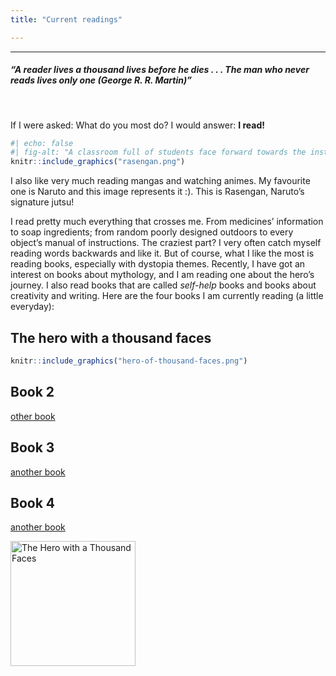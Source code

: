 ```yaml
---
title: "Current readings"

---
```


------------------------------------------------------------------------

##### "*A reader lives a thousand lives before he dies . . . The man who never reads lives only one* (George R. R. Martin)"

<br>

If I were asked: What do you most do? I would answer: **I read!**

:::{.column-margin}
```r
#| echo: false
#| fig-alt: "A classroom full of students face forward towards the instructor, who stands at a podium at the front of the room. Students have their laptops open on their desks. Three large TV screens are illuminated at the front of the classroom, displaying workshop materials."
knitr::include_graphics("rasengan.png")
```

::: {}
I also like very much reading mangas and watching animes. My favourite one is Naruto and this image represents it :). This is Rasengan, Naruto's signature jutsu!
:::

:::

I read pretty much everything that crosses me. From medicines' information to soap ingredients; from random poorly designed outdoors to every object's manual of instructions. The craziest part? I very often catch myself reading words backwards and like it. But of course, what I like the most is reading books, especially with dystopia themes. Recently, I have got an interest on books about mythology, and I am reading one about the hero's journey. I also read books that are called *self-help* books and books about creativity and writing. Here are the four books I am currently reading (a little everyday):

::: panel-tabset
## The hero with a thousand faces

```r
knitr::include_graphics("hero-of-thousand-faces.png")

```

## Book 2

[other book](hero-of-thousand-faces.png)

## Book 3

[another book](hero-of-thousand-faces.png)

## Book 4

[another book](hero-of-thousand-faces.png)
:::

::: {#Books}
[![The Hero with a Thousand Faces](hero-of-thousand-faces.png){fig-alt="The Hero with a Thousand Faces" fig-align="left" width="200"}](https://www.amazon.com.br/Hero-Thousand-Faces-Joseph-Campbell/dp/1577315936/ref=sr_1_1?keywords=the+hero+of+a+thousand+faces&qid=1685768046&sprefix=the+hero+of+%2Caps%2C240&sr=8-1&ufe=app_do%3Aamzn1.fos.6d798eae-cadf-45de-946a-f477d47705b9)
:::


